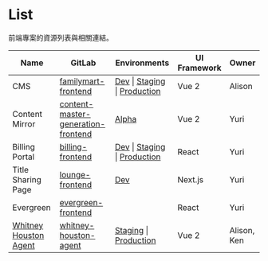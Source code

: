 
<Meta title="Project/List" />

# List

前端專案的資源列表與相關連結。


| Name | GitLab | Environments | UI Framework | Owner |
| --- | --- | --- | --- | --- | 
| CMS | [familymart-frontend](https://gitlab.migoinc.com/migotv/familymart-frontend) | [Dev](https://merchandise.migoinc-dev.com/) \| [Staging](https://merchandise.migoinc-staging.com/)  \| [Production](https://merchandise.migoinc.com/) | Vue 2 | Alison |
| Content Mirror | [content-master-generation-frontend](https://gitlab.migoinc.com/migotv/content-master-generation-frontend) | [Alpha](http://10.81.1.1:8080) | Vue 2 | Yuri |
| Billing Portal | [billing-frontend](https://gitlab.migoinc.com/migotv/billing-frontend) | [Dev](http://billing-portal.migoinc-dev.com) \| [Staging](http://billing-portal.migoinc-staging.com) \| [Production](http://billing-portal.migoinc.com/) | React | Yuri |
| Title Sharing Page | [lounge-frontend](https://gitlab.migoinc.com/migotv/lounge-frontend) | [Dev](https://lounge.migoinc-dev.com/) | Next.js | Yuri |
| Evergreen | [evergreen-frontend](https://gitlab.migoinc.com/migotv/evergreen-frontend) |  | React | Yuri |
| [Whitney Houston Agent](https://wiki.migoinc.com/wiki/Whitney_houston) | [whitney-houston-agent](https://gitlab.migoinc.com/migotv/whitney-houston-agent) | [Staging](http://api-updatecontroller.internal.migosrv-staging.com/) \| [Production](http://api-updatecontroller.internal.migosrv.com/) | Vue 2 | Alison, Ken |